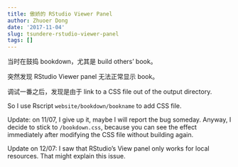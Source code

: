 ```yaml
---
title: 傲娇的 RStudio Viewer Panel
author: Zhuoer Dong
date: '2017-11-04'
slug: tsundere-rstudio-viewer-panel
tags: []
---
```


当时在鼓捣 bookdown，尤其是 build others' book。

突然发现 RStudio Viewer panel 无法正常显示 book。

调试一番之后，发现是由于 link to a CSS file out of the output directory.

So I use Rscript `website/bookdown/bookname` to add CSS file.

Update: on 11/07, I give up it, maybe I will report the bug someday. Anyway, I decide to stick to `/bookdown.css`, because you can see the effect immediately after modifying the CSS file without building again.

Update on 12/07: I saw that RStudio's View panel only works for local resources. That might explain this issue.
